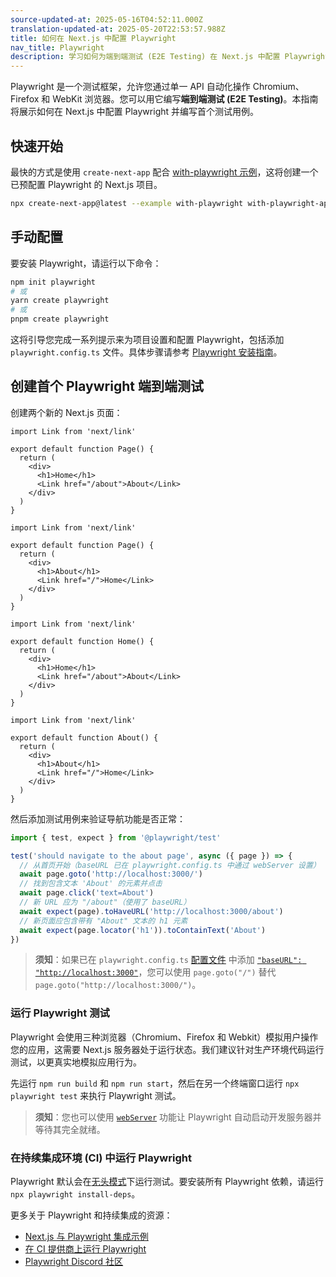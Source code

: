 ```yaml
---
source-updated-at: 2025-05-16T04:52:11.000Z
translation-updated-at: 2025-05-20T22:53:57.988Z
title: 如何在 Next.js 中配置 Playwright
nav_title: Playwright
description: 学习如何为端到端测试 (E2E Testing) 在 Next.js 中配置 Playwright。
---
```


Playwright 是一个测试框架，允许您通过单一 API 自动化操作 Chromium、Firefox 和 WebKit 浏览器。您可以用它编写**端到端测试 (E2E Testing)**。本指南将展示如何在 Next.js 中配置 Playwright 并编写首个测试用例。

## 快速开始

最快的方式是使用 `create-next-app` 配合 [with-playwright 示例](https://github.com/vercel/next.js/tree/canary/examples/with-playwright)，这将创建一个已预配置 Playwright 的 Next.js 项目。

```bash filename="终端"
npx create-next-app@latest --example with-playwright with-playwright-app
```

## 手动配置

要安装 Playwright，请运行以下命令：

```bash filename="终端"
npm init playwright
# 或
yarn create playwright
# 或
pnpm create playwright
```

这将引导您完成一系列提示来为项目设置和配置 Playwright，包括添加 `playwright.config.ts` 文件。具体步骤请参考 [Playwright 安装指南](https://playwright.dev/docs/intro#installation)。

## 创建首个 Playwright 端到端测试

创建两个新的 Next.js 页面：

<AppOnly>

```tsx filename="app/page.tsx"
import Link from 'next/link'

export default function Page() {
  return (
    <div>
      <h1>Home</h1>
      <Link href="/about">About</Link>
    </div>
  )
}
```

```tsx filename="app/about/page.tsx"
import Link from 'next/link'

export default function Page() {
  return (
    <div>
      <h1>About</h1>
      <Link href="/">Home</Link>
    </div>
  )
}
```

</AppOnly>

<PagesOnly>

```tsx filename="pages/index.ts"
import Link from 'next/link'

export default function Home() {
  return (
    <div>
      <h1>Home</h1>
      <Link href="/about">About</Link>
    </div>
  )
}
```

```tsx filename="pages/about.ts"
import Link from 'next/link'

export default function About() {
  return (
    <div>
      <h1>About</h1>
      <Link href="/">Home</Link>
    </div>
  )
}
```

</PagesOnly>

然后添加测试用例来验证导航功能是否正常：

```ts filename="tests/example.spec.ts"
import { test, expect } from '@playwright/test'

test('should navigate to the about page', async ({ page }) => {
  // 从首页开始（baseURL 已在 playwright.config.ts 中通过 webServer 设置）
  await page.goto('http://localhost:3000/')
  // 找到包含文本 'About' 的元素并点击
  await page.click('text=About')
  // 新 URL 应为 "/about"（使用了 baseURL）
  await expect(page).toHaveURL('http://localhost:3000/about')
  // 新页面应包含带有 "About" 文本的 h1 元素
  await expect(page.locator('h1')).toContainText('About')
})
```

> **须知**：如果已在 `playwright.config.ts` [配置文件](https://playwright.dev/docs/test-configuration) 中添加 [`"baseURL": "http://localhost:3000"`](https://playwright.dev/docs/api/class-testoptions#test-options-base-url)，您可以使用 `page.goto("/")` 替代 `page.goto("http://localhost:3000/")`。

### 运行 Playwright 测试

Playwright 会使用三种浏览器（Chromium、Firefox 和 Webkit）模拟用户操作您的应用，这需要 Next.js 服务器处于运行状态。我们建议针对生产环境代码运行测试，以更真实地模拟应用行为。

先运行 `npm run build` 和 `npm run start`，然后在另一个终端窗口运行 `npx playwright test` 来执行 Playwright 测试。

> **须知**：您也可以使用 [`webServer`](https://playwright.dev/docs/test-webserver/) 功能让 Playwright 自动启动开发服务器并等待其完全就绪。

### 在持续集成环境 (CI) 中运行 Playwright

Playwright 默认会在[无头模式](https://playwright.dev/docs/ci#running-headed)下运行测试。要安装所有 Playwright 依赖，请运行 `npx playwright install-deps`。

更多关于 Playwright 和持续集成的资源：

- [Next.js 与 Playwright 集成示例](https://github.com/vercel/next.js/tree/canary/examples/with-playwright)
- [在 CI 提供商上运行 Playwright](https://playwright.dev/docs/ci)
- [Playwright Discord 社区](https://discord.com/invite/playwright-807756831384403968)
